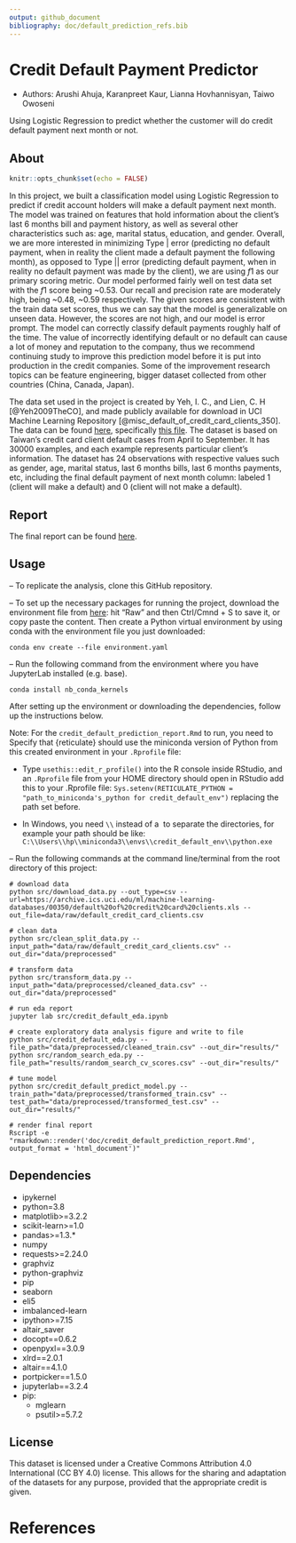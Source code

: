 ```yaml
---
output: github_document
bibliography: doc/default_prediction_refs.bib
---
```


# Credit Default Payment Predictor
- Authors: Arushi Ahuja, Karanpreet Kaur, Lianna Hovhannisyan, Taiwo Owoseni

Using Logistic Regression to predict whether the customer will do credit default payment next month or not.

## About
```r
knitr::opts_chunk$set(echo = FALSE)
```

In this project, we built a classification model using Logistic Regression to predict if credit account holders will make a default payment next month. The model was trained on features that hold information about the client's last 6 months bill and payment history, as well as several other characteristics such as: age, marital status, education, and gender. Overall, we are more interested in minimizing Type | error (predicting no default payment, when in reality the client made a default payment the following month), as opposed to Type || error (predicting default payment, when in reality no default payment was made by the client), we are using $f1$ as our primary scoring metric. Our model performed fairly well on test data set with the $f1$ score being ~0.53.  Our recall and precision rate are moderately high, being ~0.48, ~0.59 respectively. The given scores are consistent with the train data set scores, thus we can say that the model is generalizable on unseen data. However, the scores are not high, and our model is error prompt. The model can correctly classify default payments roughly half of the time. The value of incorrectly identifying default or no default can cause a lot of money and reputation to the company, thus we recommend continuing study to improve this prediction model before it is put into production in the credit companies. Some of the improvement research topics can be feature engineering, bigger dataset collected from other countries (China, Canada, Japan).

The data set used in the project is created by Yeh, I. C., and Lien, C. H [@Yeh2009TheCO], and made publicly available for download in UCI Machine Learning Repository [@misc_default_of_credit_card_clients_350]. The data can be found [here](<https://archive-beta.ics.uci.edu/ml/datasets/default+of+credit+card+clients>), specifically [this file](<https://archive.ics.uci.edu/ml/machine-learning-databases/00350/default%20of%20credit%20card%20clients.xls>). The dataset is based on Taiwan's credit card client default cases from April to September. It has 30000 examples, and each example represents particular client's information. The dataset has 24 observations with respective values such as gender, age, marital status, last 6 months bills, last 6 months payments, etc, including the final default payment of next month column: labeled 1 (client will make a default) and 0 (client will not make a default).

## Report
The final report can be found [here](https://github.com/UBC-MDS/credit_default_prediction/blob/main/doc/credit_default_prediction_report.md).

## Usage

-- To replicate the analysis, clone this GitHub repository. 

-- To set up the necessary packages for running the project, download the environment file from [here](https://github.com/UBC-MDS/credit_default_prediction/blob/main/environment.yaml): hit “Raw” and then Ctrl/Cmnd + S to save it, or copy paste the content. 
Then create a Python virtual environment by using conda with the environment file you just downloaded:

```
conda env create --file environment.yaml
```

-- Run the following command from the environment where you have JupyterLab installed (e.g. base).

```
conda install nb_conda_kernels
```
After setting up the environment or downloading the dependencies, follow up the instructions below. 

Note: For the `credit_default_prediction_report.Rmd` to run, you need to Specify that {reticulate} should use the miniconda version of Python from this created environment in your `.Rprofile` file:

- Type `usethis::edit_r_profile()` into the R console inside RStudio, and an `.Rprofile` file from your HOME directory should open in RStudio
add this to your .Rprofile file: `Sys.setenv(RETICULATE_PYTHON = "path_to_miniconda's_python for credit_default_env")` replacing the path set before.

- In Windows, you need `\\` instead of a \ to separate the directories, for example your path should be like: `C:\\Users\\hp\\miniconda3\\envs\\credit_default_env\\python.exe`

-- Run the following commands at the command line/terminal from the root directory of this project:

```
# download data
python src/download_data.py --out_type=csv --url=https://archive.ics.uci.edu/ml/machine-learning-databases/00350/default%20of%20credit%20card%20clients.xls --out_file=data/raw/default_credit_card_clients.csv

# clean data  
python src/clean_split_data.py --input_path="data/raw/default_credit_card_clients.csv" --out_dir="data/preprocessed"

# transform data
python src/transform_data.py --input_path="data/preprocessed/cleaned_data.csv" --out_dir="data/preprocessed"

# run eda report
jupyter lab src/credit_default_eda.ipynb

# create exploratory data analysis figure and write to file 
python src/credit_default_eda.py --file_path="data/preprocessed/cleaned_train.csv" --out_dir="results/"
python src/random_search_eda.py --file_path="results/random_search_cv_scores.csv" --out_dir="results/"

# tune model
python src/credit_default_predict_model.py --train_path="data/preprocessed/transformed_train.csv" --test_path="data/preprocessed/transformed_test.csv" --out_dir="results/"

# render final report
Rscript -e "rmarkdown::render('doc/credit_default_prediction_report.Rmd', output_format = 'html_document')"
```

## Dependencies

  - ipykernel
  - python=3.8
  - matplotlib>=3.2.2
  - scikit-learn>=1.0
  - pandas>=1.3.*
  - numpy
  - requests>=2.24.0
  - graphviz
  - python-graphviz
  - pip
  - seaborn
  - eli5
  - imbalanced-learn
  - ipython>=7.15
  - altair_saver
  - docopt==0.6.2
  - openpyxl==3.0.9
  - xlrd==2.0.1
  - altair==4.1.0
  - portpicker==1.5.0
  - jupyterlab==3.2.4
  - pip:
    - mglearn
    - psutil>=5.7.2

## License
This dataset is licensed under a Creative Commons Attribution 4.0 International (CC BY 4.0) license. This allows for the sharing and adaptation of the datasets for any purpose, provided that the appropriate credit is given.

# References